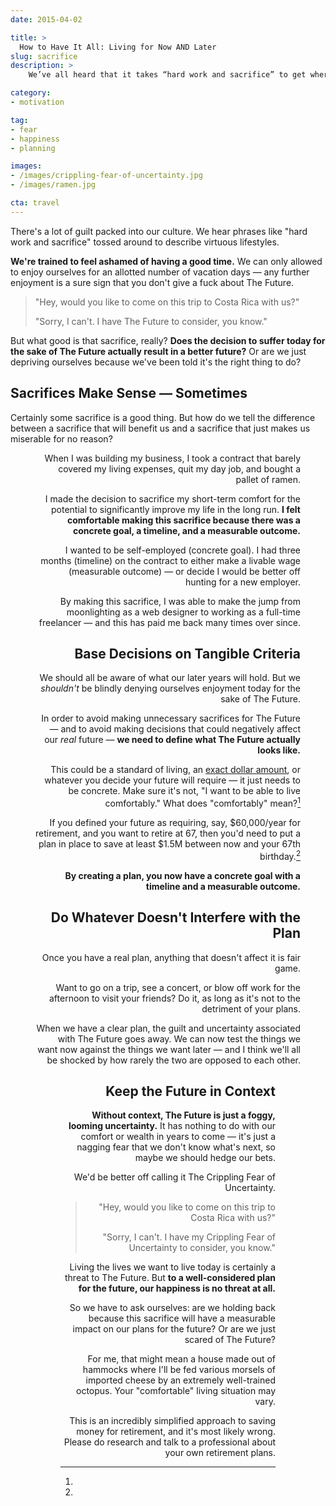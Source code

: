 ```yaml
---
date: 2015-04-02

title: >
  How to Have It All: Living for Now AND Later
slug: sacrifice
description: >
    We’ve all heard that it takes “hard work and sacrifice” to get where we want to go. But do our sacrifices actually get us closer to what we want in life?

category:
- motivation

tag:
- fear
- happiness
- planning

images:
- /images/crippling-fear-of-uncertainty.jpg
- /images/ramen.jpg

cta: travel
---
```



There's a lot of guilt packed into our culture. We hear phrases like "hard work
and sacrifice" tossed around to describe virtuous lifestyles.

**We're trained to feel ashamed of having a good time.** We can only allowed to
enjoy ourselves for an allotted number of vacation days — any further enjoyment
is a sure sign that you don't give a fuck about The Future.

> "Hey, would you like to come on this trip to Costa Rica with us?"
>
> "Sorry, I can't. I have The Future to consider, you know."

But what good is that sacrifice, really? **Does the decision to suffer today for the sake of The Future actually result in a better future?** Or are we just depriving ourselves because we've been told it's the right thing to do?

## Sacrifices Make Sense — Sometimes

Certainly some sacrifice is a good thing. But how do we tell the difference between a sacrifice that will benefit us and a sacrifice that just makes us miserable for no reason?

<Figure
  align="right"
  src="images/ramen.jpg"
  alt="Ramen."
  caption="#thestruggleisreal"
/>

When I was building my business, I took a contract that barely covered my living expenses, quit my day job, and bought a pallet of ramen.

I made the decision to sacrifice my short-term comfort for the potential to significantly improve my life in the long run. **I felt comfortable making this sacrifice because there was a concrete goal, a timeline, and a measurable outcome.**

I wanted to be self-employed (concrete goal). I had three months (timeline) on the contract to either make a livable wage (measurable outcome) — or decide I would be better off hunting for a new employer.

By making this sacrifice, I was able to make the jump from moonlighting as a web designer to working as a full-time freelancer — and this has paid me back many times over since.

## Base Decisions on Tangible Criteria

We should all be aware of what our later years will hold. But we _shouldn't_ be blindly denying ourselves enjoyment today for the sake of The Future.

In order to avoid making unnecessary sacrifices for The Future — and to avoid making decisions that could negatively affect our _real_ future — **we need to define what The Future actually looks like.**

This could be a standard of living, an [exact dollar amount][1], or whatever you decide your future will require — it just needs to be concrete. Make sure it's not, "I want to be able to live comfortably." What does "comfortably"
mean?[^comfort]

If you defined your future as requiring, say, $60,000/year for retirement, and you want to retire at 67, then you'd need to put a plan in place to save at least $1.5M between now and your 67th birthday.[^simplified]

**By creating a plan, you now have a concrete goal with a timeline and a measurable outcome.**

## Do Whatever Doesn't Interfere with the Plan

Once you have a real plan, anything that doesn't affect it is fair game.

Want to go on a trip, see a concert, or blow off work for the afternoon to visit your friends? Do it, as long as it's not to the detriment of your plans.

When we have a clear plan, the guilt and uncertainty associated with The Future goes away. We can now test the things we want now against the things we want later — and I think we'll all be shocked by how rarely the two are opposed to each other.

<Figure
  src="images/crippling-fear-of-uncertainty.jpg"
  alt="Sorry I couldn’t come with you, but I have my crippling fear of uncertainty to consider, you know."
  caption="This is what we’re saying when we turn down the things we want “for The Future”."
/>

## Keep the Future in Context

**Without context, The Future is just a foggy, looming uncertainty.** It has nothing to do with our comfort or wealth in years to come — it's just a nagging fear that we don't know what's next, so maybe we should hedge our bets.

We'd be better off calling it The Crippling Fear of Uncertainty.

> "Hey, would you like to come on this trip to Costa Rica with us?"
>
> "Sorry, I can't. I have my Crippling Fear of Uncertainty to consider, you
> know."

Living the lives we want to live today is certainly a threat to The Future. But **to a well-considered plan for the future, our happiness is no threat at all.**

So we have to ask ourselves: are we holding back because this sacrifice will have a measurable impact on our plans for the future? Or are we just scared of The Future?

[^comfort]:
  For me, that might mean a house made out of hammocks where I'll be fed various morsels of imported cheese by an extremely well-trained octopus. Your "comfortable" living situation may vary.

[^simplified]:
  This is an incredibly simplified approach to saving money for retirement, and it's most likely wrong. Please do research and talk to a professional about your own retirement plans.

[1]: http://money.cnn.com/calculator/retirement/retirement-need/
